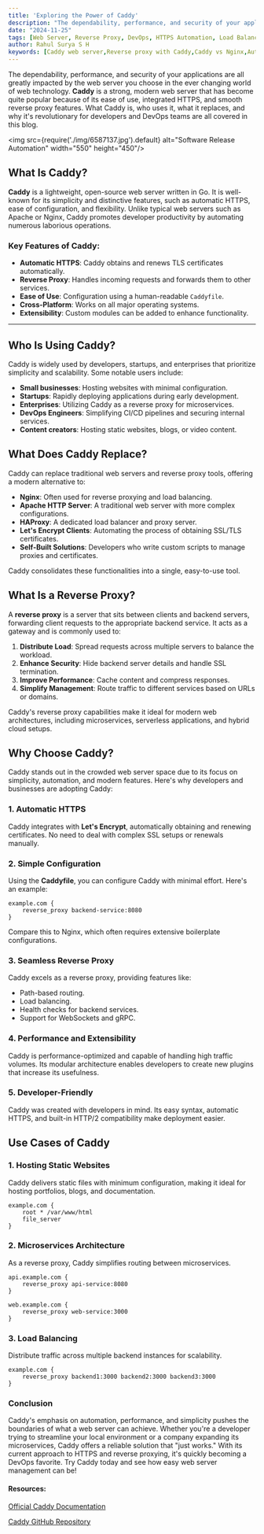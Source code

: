```yaml
---
title: 'Exploring the Power of Caddy'
description: "The dependability, performance, and security of your applications are all greatly impacted by the web server you choose in the ever changing world of web technology. **Caddy** is a strong, modern web server that has become quite popular because of its ease of use, integrated HTTPS, and smooth reverse proxy features. What Caddy is, who uses it, what it replaces, and why it's revolutionary for developers and DevOps teams are all covered in this blog."
date: "2024-11-25"
tags: [Web Server, Reverse Proxy, DevOps, HTTPS Automation, Load Balancing,Open Source Tools]
author: Rahul Surya S H
keywords: [Caddy web server,Reverse proxy with Caddy,Caddy vs Nginx,Automatic HTTPS setup,Caddyfile configuration,Web server for developers,Microservices reverse proxy,Hosting static websites with Caddy,Load balancing using Caddy,Caddy for DevOps teams]
---
```




The dependability, performance, and security of your applications are all greatly impacted by the web server you choose in the ever changing world of web technology. **Caddy** is a strong, modern web server that has become quite popular because of its ease of use, integrated HTTPS, and smooth reverse proxy features. What Caddy is, who uses it, what it replaces, and why it's revolutionary for developers and DevOps teams are all covered in this blog.

<img src={require('./img/6587137.jpg').default} alt="Software Release Automation" width="550" height="450"/>
<br/>


## What Is Caddy?

**Caddy** is a lightweight, open-source web server written in Go. It is well-known for its simplicity and distinctive features, such as automatic HTTPS, ease of configuration, and flexibility. Unlike typical web servers such as Apache or Nginx, Caddy promotes developer productivity by automating numerous laborious operations.


### Key Features of Caddy:
- **Automatic HTTPS**: Caddy obtains and renews TLS certificates automatically.
- **Reverse Proxy**: Handles incoming requests and forwards them to other services.
- **Ease of Use**: Configuration using a human-readable `Caddyfile`.
- **Cross-Platform**: Works on all major operating systems.
- **Extensibility**: Custom modules can be added to enhance functionality.

---

## Who Is Using Caddy?

Caddy is widely used by developers, startups, and enterprises that prioritize simplicity and scalability. Some notable users include:

- **Small businesses**: Hosting websites with minimal configuration.
- **Startups**: Rapidly deploying applications during early development.
- **Enterprises**: Utilizing Caddy as a reverse proxy for microservices.
- **DevOps Engineers**: Simplifying CI/CD pipelines and securing internal services.
- **Content creators**: Hosting static websites, blogs, or video content.

## What Does Caddy Replace?

Caddy can replace traditional web servers and reverse proxy tools, offering a modern alternative to:

- **Nginx**: Often used for reverse proxying and load balancing.
- **Apache HTTP Server**: A traditional web server with more complex configurations.
- **HAProxy**: A dedicated load balancer and proxy server.
- **Let's Encrypt Clients**: Automating the process of obtaining SSL/TLS certificates.
- **Self-Built Solutions**: Developers who write custom scripts to manage proxies and certificates.

Caddy consolidates these functionalities into a single, easy-to-use tool.

## What Is a Reverse Proxy?

A **reverse proxy** is a server that sits between clients and backend servers, forwarding client requests to the appropriate backend service. It acts as a gateway and is commonly used to:

1. **Distribute Load**: Spread requests across multiple servers to balance the workload.
2. **Enhance Security**: Hide backend server details and handle SSL termination.
3. **Improve Performance**: Cache content and compress responses.
4. **Simplify Management**: Route traffic to different services based on URLs or domains.

Caddy's reverse proxy capabilities make it ideal for modern web architectures, including microservices, serverless applications, and hybrid cloud setups.


## Why Choose Caddy?

Caddy stands out in the crowded web server space due to its focus on simplicity, automation, and modern features. Here's why developers and businesses are adopting Caddy:

### 1. **Automatic HTTPS**
Caddy integrates with **Let's Encrypt**, automatically obtaining and renewing certificates. No need to deal with complex SSL setups or renewals manually.

### 2. **Simple Configuration**
Using the **Caddyfile**, you can configure Caddy with minimal effort. Here's an example:

```
example.com {
    reverse_proxy backend-service:8080
}
```
Compare this to Nginx, which often requires extensive boilerplate configurations.

### 3. Seamless Reverse Proxy

Caddy excels as a reverse proxy, providing features like:
- Path-based routing.
- Load balancing.
- Health checks for backend services.
- Support for WebSockets and gRPC.

### 4. Performance and Extensibility

Caddy is performance-optimized and capable of handling high traffic volumes. Its modular architecture enables developers to create new plugins that increase its usefulness.


### 5. Developer-Friendly

Caddy was created with developers in mind. Its easy syntax, automatic HTTPS, and built-in HTTP/2 compatibility make deployment easier.

## Use Cases of Caddy

### 1. Hosting Static Websites
Caddy delivers static files with minimum configuration, making it ideal for hosting portfolios, blogs, and documentation.

```
example.com {
    root * /var/www/html
    file_server
}
```

### 2. Microservices Architecture

As a reverse proxy, Caddy simplifies routing between microservices.
```
api.example.com {
    reverse_proxy api-service:8080
}

web.example.com {
    reverse_proxy web-service:3000
}
```

### 3. Load Balancing
Distribute traffic across multiple backend instances for scalability.

```
example.com {
    reverse_proxy backend1:3000 backend2:3000 backend3:3000
}
```


### Conclusion

Caddy's emphasis on automation, performance, and simplicity pushes the boundaries of what a web server can achieve. Whether you're a developer trying to streamline your local environment or a company expanding its microservices, Caddy offers a reliable solution that "just works." With its current approach to HTTPS and reverse proxying, it's quickly becoming a DevOps favorite.
Try Caddy today and see how easy web server management can be!

#### Resources:
[Official Caddy Documentation](https://caddyserver.com/docs/)

[Caddy GitHub Repository](https://github.com/caddyserver/caddy)


